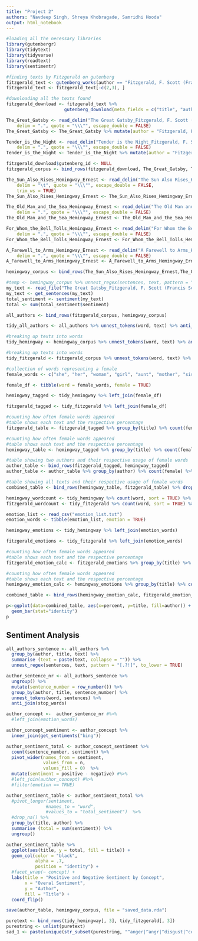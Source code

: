 ```yaml
---
title: "Project 2"
authors: "Navdeep Singh, Shreya Khobragade, Samridhi Hooda"
output: html_notebook
---
```


```r
#loading all the necessary libraries
library(gutenbergr)
library(tidytext)
library(tidyverse)
library(readtext)
library(sentimentr)
```

```r
#finding texts by Fitzgerald on gutenberg
fitzgerald_text <- gutenberg_works(author == "Fitzgerald, F. Scott (Francis Scott)")
fitzgerald_text <- fitzgerald_text[-c(2,3), ]
```

```r
#downloading all the texts found
fitzgerald_download <- fitzgerald_text %>% 
                      gutenberg_download(meta_fields = c("title", "author"))
```
```r
The_Great_Gatsby <- read_delim("The Great Gatsby_Fitzgerald, F. Scott (Francis Scott)_clean.txt", 
    delim = ".", quote = "\\\"", escape_double = FALSE)
The_Great_Gatsby <- The_Great_Gatsby %>% mutate(author = "Fitzgerald, F. Scott (Francis Scott)", .after = text) %>% mutate(title = "The Great Gatsby", .before = author)

Tender_is_the_Night <- read_delim("Tender is the Night_Fitzgerald, F. Scott (Francis Scott)_clean.txt", 
    delim = ".", quote = "\\\"", escape_double = FALSE)
Tender_is_the_Night <- Tender_is_the_Night %>% mutate(author = "Fitzgerald, F. Scott (Francis Scott)", .after = text) %>% mutate(title = "Tender is the Night", .before = author)
```

```r
fitzgerald_download$gutenberg_id <- NULL
fitzgerald_corpus <- bind_rows(fitzgerald_download, The_Great_Gatsby, Tender_is_the_Night)
```


```r

The_Sun_Also_Rises_Hemingway_Ernest <- read_delim("The Sun Also Rises_Hemingway, Ernest_clean.txt", 
    delim = "\t", quote = "\\\"", escape_double = FALSE, 
    trim_ws = TRUE)
The_Sun_Also_Rises_Hemingway_Ernest <- The_Sun_Also_Rises_Hemingway_Ernest %>% mutate(author = "Hemingway, Earnest", .after = text) %>% mutate(title = "The Sun Also Rises", .before = author)

The_Old_Man_and_the_Sea_Hemingway_Ernest <- read_delim("The Old Man and the Sea_Hemingway, Ernest_clean.txt", 
    delim = ".", quote = "\\\"", escape_double = FALSE)
The_Old_Man_and_the_Sea_Hemingway_Ernest <- The_Old_Man_and_the_Sea_Hemingway_Ernest %>% mutate(author = "Hemingway, Earnest", .after = text) %>% mutate(title = "The Old Man and the Sea", .before = author)

For_Whom_the_Bell_Tolls_Hemingway_Ernest <- read_delim("For Whom the Bell Tolls_Hemingway, Ernest_clean.txt", 
    delim = ".", quote = "\\\"", escape_double = FALSE)
For_Whom_the_Bell_Tolls_Hemingway_Ernest <- For_Whom_the_Bell_Tolls_Hemingway_Ernest %>% mutate(author = "Hemingway, Earnest", .after = text) %>% mutate(title = "For Whom The Bell Tolls", .before = author)

A_Farewell_to_Arms_Hemingway_Ernest <- read_delim("A Farewell to Arms_Hemingway, Ernest_clean.txt", 
    delim = ".", quote = "\\\"", escape_double = FALSE)
A_Farewell_to_Arms_Hemingway_Ernest <- A_Farewell_to_Arms_Hemingway_Ernest %>% mutate(author = "Hemingway, Earnest", .after = text) %>% mutate(title = "A Farewell to Arms", .before = author)

hemingway_corpus <- bind_rows(The_Sun_Also_Rises_Hemingway_Ernest,The_Old_Man_and_the_Sea_Hemingway_Ernest,For_Whom_the_Bell_Tolls_Hemingway_Ernest,A_Farewell_to_Arms_Hemingway_Ernest)
```

```r
#temp <- hemingway_corpus %>% unnest_regex(sentences, text, pattern = "[.?!]", to_lower = TRUE)
my_text <- read_file("The Great Gatsby_Fitzgerald, F. Scott (Francis Scott)_clean.txt")
my_text <- get_sentences(my_text)
total_sentiment <- sentiment(my_text)
total <- sum(total_sentiment$sentiment)
```


```r
all_authors <- bind_rows(fitzgerald_corpus, hemingway_corpus)

```

```r
tidy_all_authors <- all_authors %>% unnest_tokens(word, text) %>% anti_join(stop_words)
```


```r
#breaking up texts into words
tidy_hemingway <- hemingway_corpus %>% unnest_tokens(word, text) %>% anti_join(stop_words)
```

```r
#breaking up texts into words
tidy_fitzgerald <- fitzgerald_corpus %>% unnest_tokens(word, text) %>% anti_join(stop_words)
```

```r
#collection of words representing a female
female_words <- c("she", "her", "woman", "girl", "aunt", "mother", "sister", "wife", "lady")

female_df <- tibble(word = female_words, female = TRUE)
```

```r
hemingway_tagged <- tidy_hemingway %>% left_join(female_df)
```

```r
fitzgerald_tagged <- tidy_fitzgerald %>% left_join(female_df)
```

```r
#counting how often female words appeared
#table shows each text and the respective percentage
fitzgerald_table <- fitzgerald_tagged %>% group_by(title) %>% count(female) %>% mutate(percent = n/sum(n)*100)

```

```r
#counting how often female words appeared
#table shows each text and the respective percentage
hemingway_table <- hemingway_tagged %>% group_by(title) %>% count(female) %>% mutate(percent = n/sum(n)*100)

```

```r
#table showing two authors and their respective usage of female words
author_table <- bind_rows(fitzgerald_tagged, hemingway_tagged)
author_table <- author_table %>% group_by(author) %>% count(female) %>% mutate(percent = n/sum(n)*100) %>% drop_na(female)

#table showing all texts and their respective usage of female words
combined_table <- bind_rows(hemingway_table, fitzgerald_table) %>% drop_na(female)
```
```r
hemingway_wordcount <- tidy_hemingway %>% count(word, sort = TRUE) %>% mutate(frequency = (n/sum(n)), .after = n)
fitzgerald_wordcount <- tidy_fitzgerald %>% count(word, sort = TRUE) %>% mutate(frequency = (n/sum(n)), .after = n)

```

```r
emotion_list <- read_csv("emotion_list.txt")
emotion_words <- tibble(emotion_list, emotion = TRUE)
```

```r
hemingway_emotions <- tidy_hemingway %>% left_join(emotion_words)
```

```r
fitzgerald_emotions <- tidy_fitzgerald %>% left_join(emotion_words)
```

```r
#counting how often female words appeared
#table shows each text and the respective percentage
fitzgerald_emotion_calc <- fitzgerald_emotions %>% group_by(title) %>% count(emotion) %>% mutate(percent = n/sum(n)*100) %>% mutate(author = "F. Scott Fitzgerald")

```

```r
#counting how often female words appeared
#table shows each text and the respective percentage
hemingway_emotion_calc <- hemingway_emotions %>% group_by(title) %>% count(emotion) %>% mutate(percent = n/sum(n)*100) %>% mutate(author = "Earnest Hemingway")

```

```r
combined_table <- bind_rows(hemingway_emotion_calc, fitzgerald_emotion_calc) %>% filter(emotion == TRUE)

p<-ggplot(data=combined_table, aes(x=percent, y=title, fill=author)) +
  geom_bar(stat="identity")
p
```

## Sentiment Analysis

```r
all_authors_sentence <- all_authors %>%
  group_by(author, title, text) %>%
  summarise (text = paste(text, collapse = "")) %>%
  unnest_regex(sentences, text, pattern = "[.?!]", to_lower = TRUE)  
```

```r
author_sentence_nr <- all_authors_sentence %>%
  ungroup() %>%
  mutate(sentence_number = row_number()) %>%
  group_by(author, title, sentence_number) %>%
  unnest_tokens(word, sentences) %>%
  anti_join(stop_words)
```

```r
author_concept <-  author_sentence_nr #%>%
  #left_join(emotion_words) 
```

```r
author_concept_sentiment <- author_concept %>%
  inner_join(get_sentiments("bing"))
```

```r
author_sentiment_total <- author_concept_sentiment %>%
  count(sentence_number, sentiment) %>%
  pivot_wider(names_from = sentiment,
              values_from = n,
              values_fill = 0)  %>%
  mutate(sentiment = positive - negative) #%>%
  #left_join(author_concept) #%>%
  #filter(emotion == TRUE)
```

```r
author_sentiment_table <- author_sentiment_total %>%
  #pivot_longer(sentiment,
               #names_to = "word",
               #values_to = "total_sentiment")  %>%
  #drop_na() %>%
  group_by(title, author) %>%
  summarise (total = sum(sentiment)) %>%
  ungroup()
```

```r
author_sentiment_table %>%
  ggplot(aes(title, y = total, fill = title)) +
  geom_col(color = "black",
           alpha = .7,
           position = "identity") +
  #facet_wrap(~ concept) +
  labs(title = "Positive and Negative Sentiment by Concept",
       x = "Overal Sentiment",
       y = "Author",
       fill = "Title") +
  coord_flip() 
```

```r
save(author_table, hemingway_corpus, file = "saved_data.rda")
```



```r
puretext <- bind_rows(tidy_hemingway[, 3], tidy_fitzgerald[, 3])
purestring <- unlist(puretext)
sad_1 <- paste(unique(str_subset(purestring, "^anger|^angr|^disgust|^contempt|^revuls|^envy|^envi|^jealous|^exaspera|^frustra|^aggrava|^agitat|^annoy|^grouch|^grump|^irrita|^bitter|^dislike|^feroci|^fury|^furi|^hate|^hostil|^loath|^outrage|^rage|^rag|^resent|^scorn|^spite|^venge|^wrath|^torment|^fear|^horr|^alarm|^fright|^hyster|^mortifi|^panic|^shock|^terror|^nervous|^anxi|^apprehen|^distress|^dread|^tense|^uneasi|^uneasy|^worr|^joy|^cheer|^amuse|^bliss|^delight|^ecsta|^elati|^enjoy|^euphor|^gaiety|^glad|^glee|^happi|^jolli|^jolly|^jovial|^jubil|^satisf|^content|^pleasur|^enthrall|^raptur|^eager|^hope|^optimis|^pride|^proud|^triumph|^relie|^zest|^enthusias|^excit|^exhilara|^thrill|^zeal|^love|^ador|^affec|^attrac|^care|^cari|^compassion|^fond|^like|^liking|^sentiment|^tender|^long|^arous|^desire|^infatuat|^lust|^passion|^sad|^disappoint|^dismay|^displeasur|^alien|^defeat|^deject|^embarrass|^homesick|^humiliat|^insecur|^isola|^insult|^lonel|^neglect|^reject|^depress|^despair|^gloom|^glum|^grie|^hopeless|^melancholi|^miser|^sorrow|^unhappi|^woe|^shame|^guilt|^regret|^remorse|^suffer|^agon|^anguish|^hurt|^pity|^piti|^sympath|^surprise|^amaze|^astonish")), collapse = ' ')
```